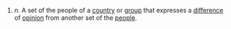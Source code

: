 #''n.'' A set of the people of a [[country]] or [[group]] that expresses a [[difference]] of [[opinion]] from another set of the [[people]].